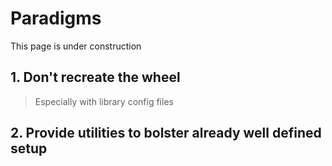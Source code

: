 # Paradigms


<Callout>This page is under construction</Callout>

## 1. Don't recreate the wheel

> Especially with library config files

## 2. Provide utilities to bolster already well defined setup
